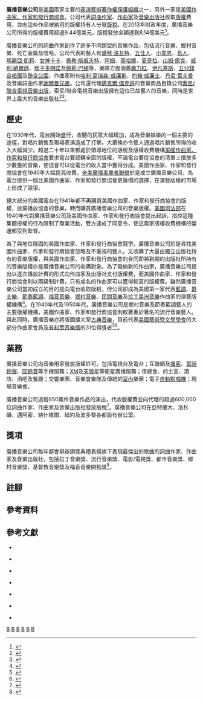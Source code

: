 {{About||BMI的其他意思|BMI}}
{{Infobox organization
| name   = 廣播音樂公司
| logo   = [[File:Logo_bmi.jpg|200px]]
| type   = [[非牟利機構|非牟利]]
| founded_date      = 1939年
| founder           = 
| location          = [[美國|美國]][[紐約|紐約]]<!-- this parameter modifies "Headquarters" -->
| origins           = 
| key_people        =  邁克爾·奧尼爾（主席及行政總裁）
| area_served       = 全球
| product           = 音樂
| focus             = 音樂銷售
| method            = 銷售
| revenue           = 
| endowment         = 
| num_volunteers    = 
| num_employees     = 
| num_members       = 
| subsid            = 
| owner             = 
| Non-profit_slogan = 
| homepage          = [http://bmi.com/ bmi.com]
| dissolved         = 
| footnotes         = 
}}

'''廣播音樂公司'''是[[美國|美國]]兩家主要的[[表演藝術著作權保護組織|表演藝術著作權保護組織]]之一，另外一家是[[美國作曲家、作家和發行商協會|美國作曲家、作家和發行商協會]]{{cfn|Zelezny|y=2010|p=342}}。公司代表[[詞曲作家|詞曲作家]]、[[作曲家|作曲家]]及[[音樂出版社|音樂出版社]]收取[[版權|版權]]費用，並向這些作品被納用的版權持有人分發[[版稅|版稅]]。在2013年財政年度，廣播音樂公司所得的版權費用超過9.44億美元，版稅發放金額達到8.14億美元<ref group="參">{{cite web|url=http://www.bmi.com/press/entry/563077|title=Broadcast Music Inc. Reports Record-Breaking Revenues of $944 Million|date=2013-09-23|publisher=BMI|language=en|accessdate=2015-07-10|archive-date=2022-01-19|archive-url=https://web.archive.org/web/20220119083156/https://www.bmi.com/press/entry/563077}}</ref>。

廣播音樂公司的詞曲作家創作了許多不同類型的音樂作品，包括流行音樂、鄉村音樂、死亡金屬及嘻哈。公司代表的藝人有[[黛咪·洛瓦特|黛咪·洛瓦特]]、[[五佳人|五佳人]]、[[小韋恩|小韋恩]]、[[鳥人|鳥人]]、[[瑪麗亞·凱莉|瑪麗亞·凱莉]]、[[Lady_Gaga|女神卡卡]]、[[泰勒·斯威夫特|泰勒·斯威夫特]]、[[Eminem|阿姆]]、[[蕾哈娜|蕾哈娜]]、[[夏奇拉|夏奇拉]]、[[山姆·庫克|山姆·庫克]]、[[威利·納爾遜|威利·納爾遜]]、[[胖子多明諾|胖子多明諾]]及[[桃莉·巴頓|桃莉·巴頓]]等，樂隊方面涵蓋[[魔力紅|魔力紅]]、[[伊凡塞斯|伊凡塞斯]]、[[五分錢合唱團|五分錢合唱團]]及[[聯合公園|聯合公園]]，作曲家則有[[哈利·葛瑞森-威廉斯|哈利·葛瑞森-威廉斯]]、[[約翰·威廉士|約翰·威廉士]]、[[丹尼·葉夫曼|丹尼·葉夫曼]]及音樂詞曲作家[[謝爾曼兄弟|謝爾曼兄弟]]。公司還代理[[邁克爾·傑克遜|邁克爾·傑克遜]]的音樂商品目錄公司[[索尼/聯合電視音樂出版|索尼/聯合電視音樂出版]]，索尼/聯合電視音樂出版擁有這位已故藝人的音樂，同時是世界上最大的音樂出版社<ref group="參">{{cite web|url=http://www.billboard.com/articles/business/6406649/michael-jackson-renews-bmi|title=Michael Jackson Estate Renews with BMI|date=2014-12-17|publisher=Billboard|language=en|accessdate=2015-07-11|archive-date=2016-01-29|archive-url=https://web.archive.org/web/20160129191414/http://www.billboard.com/articles/business/6406649/michael-jackson-renews-bmi}}</ref><ref group="參">{{cite web|url=http://www.billboard.com/biz/articles/news/publishing/5901207/sonyatv-re-ups-with-bmi|title=Sony/ATV Re-Ups With BMI|last=Ed|first=Christman|date=2014-02-11|publisher=Billboard|language=en|accessdate=2015-07-11|archive-date=2015-06-23|archive-url=https://web.archive.org/web/20150623120433/http://www.billboard.com/biz/articles/news/publishing/5901207/sonyatv-re-ups-with-bmi|dead-url=no}}</ref>。

== 歷史 ==

在1930年代，電台開始盛行，收聽的民眾大幅增加，成為音樂娛樂的一個主要的途徑，對唱片銷售及現場表演造成了打擊{{cfn|Erenberg|y=1999|p=163}}{{cfn|Eldridge|y=2008|p=95}}。大蕭條亦令藝人通過唱片銷售所得的收入大幅減少{{cfn|Baskerville|Baskerville|y=2010|p=274}}。超過二十年以來都處於領導地位的版稅及版權收費機構[[美國作曲家、作家和發行商協會|美國作曲家、作家和發行商協會]]要求電台要認購全面的版權，不論電台要從協會的清單上播放多少數量的音樂，使協會可以從電台的收入當中獲得分成。美國作曲家、作家和發行商協會在1940年大幅提高收費。[[全美廣播事業者聯盟|全美廣播事業者聯盟]]於是成立廣播音樂公司，為電台提供一個比美國作曲家、作家和發行商協會更廉價的選擇，在演藝版權的市場上形成了競爭{{cfn|Benz|Mago|Timmerman|y=2014|p=196}}。

絕大部分的美國電台在1941年都不再購買美國作曲家、作家和發行商協會的版權，放棄播放協會的音樂，轉而購買廣播音樂公司的音樂版權{{cfn|Sterling| O'Dell|y=2011|p=120}}。[[美國司法部|美國司法部]]在1940年代對廣播音樂公司及美國作曲家、作家和發行商協會提出起訴，指控這種集體授權的行為限制了商業活動，雙方達成了同意令，使這兩家版權收費機構的營運都受到監督{{cfn|Landolt|y=2006|p=312}}。

為了與地位穩固的美國作曲家、作家和發行商協會競爭，廣播音樂公司於是尋找美國作曲家、作家和發行商協會忽略及不重視的藝人，又收購了大量由獨立出版社持有的音樂版權，與美國作曲家、作家和發行商協會的合同即將到期的出版社所持有的音樂版權亦是廣播音樂公司的收購對象。為了吸納新的作曲家，廣播音樂公司提出以逐次播放計費的形式向作曲家及出版社支付版權費，而美國作曲家、作家和發行商協會則以兩級制計費，只有成名的作曲家可以獲得較高的版權費。雖然廣播音樂公司當初成立的目的是向電台收取版稅，但公司卻成為美國第一家代表[[藍調|藍調]]、[[爵士樂|爵士樂]]、[[節奏藍調|節奏藍調]]、[[福音音樂|福音音樂]]、[[鄉村音樂|鄉村音樂]]、[[民間音樂|民間音樂]]及[[拉丁美洲音樂|拉丁美洲音樂]]作曲家的演藝版權機構<ref group="參">{{cite web|url=http://www.bmi.com/genres/entry/history_bmi_and_latin_music|title=History: BMI and Latin Music|publisher=BMI|language=en|accessdate=2015-07-13|archive-date=2021-05-08|archive-url=https://web.archive.org/web/20210508013714/https://www.bmi.com/genres/entry/history_bmi_and_latin_music}}</ref>。在1940年代及1950年代，廣播音樂公司是鄉村音樂及節奏藍調藝人的主要版權機構，美國作曲家、作家和發行商協會則較著重於著名的流行音樂藝人。與此同時，廣播音樂亦將版圖擴大至[[古典音樂|古典音樂]]，目前代表[[美國藝術暨文學學會|美國藝術暨文學學會]]的大部分作曲家會員及[[普利策音樂獎|普利策音樂獎]]的31位得獎者<ref group="參">{{cite web|url=http://www.bmi.com/genres/entry/bmi_members_american_academy_of_arts_and_letters|title=BMI Members of the American Academy of Arts and Letters|publisher=BMI|language=en|accessdate=2015-07-13|archive-date=2015-09-23|archive-url=https://web.archive.org/web/20150923192931/http://www.bmi.com/genres/entry/bmi_members_american_academy_of_arts_and_letters}}</ref><ref group="參">{{cite web|url=http://www.bmi.com/genres/entry/bmi_pulitzer_prize_winners|title=BMI Pulitzer Prize Winners|publisher=BMI|language=en|accessdate=2015-07-13|archive-date=2015-09-23|archive-url=https://web.archive.org/web/20150923192932/http://www.bmi.com/genres/entry/bmi_pulitzer_prize_winners}}</ref>。

== 業務 ==

廣播音樂公司向音樂用家發放版權許可，包括電視台及電台；互聯網及[[播客|播客]]、[[電話鈴聲|電話鈴聲]]、[[回鈴音|回鈴音]]等手機服務；[[XM衛星廣播|XM]]及[[天狼星衛星廣播|天狼星]]等衛星廣播服務；夜總會、的士高、酒店、酒吧及餐廳；交響樂團、音樂會樂隊及傳統的[[室內樂|室內]]樂團；電子[[自動點唱機|自動點唱機]]；現場音樂會。

廣播音樂公司追蹤850萬件音樂作品的演出，代收版權費並向代理的超過600,000位詞曲作家、作曲家及音樂出版社發放版稅<ref group="參">{{cite web|url=http://www.bmi.com/press/presskit/BMI-Fast-Facts.pdf |title=BMI Fast Facts |language=en |accessdate=2015-07-13 |deadurl=yes |archiveurl=https://web.archive.org/web/20150226154554/http://www.bmi.com/press/presskit/BMI-Fast-Facts.pdf |archivedate=2015-02-26}}</ref>。廣播音樂公司在亞特蘭大、洛杉磯、邁阿密、納什維爾、紐約及波多黎各都設有辦公室。

== 獎項 ==

廣播音樂公司每年都會舉辦頒獎典禮表揚旗下表現最傑出的歌曲的詞曲作家、作曲家及音樂出版社，包括拉丁音樂獎、流行音樂獎、電影/電視獎、都市音樂獎、鄉村音樂獎、基督教音樂獎及福音音樂開拓獎<ref group="參">{{cite web|url=http://www.bmi.com/awards/|title=BMI Award Shows|publisher=BMI|language=en|accessdate=2015-07-13|archive-date=2022-06-18|archive-url=https://web.archive.org/web/20220618201218/https://www.bmi.com/awards}}</ref>。

== 註腳 ==
{{reflist}}

== 參考資料 ==
<references group="參"/>

== 參考文獻 ==
{{refbegin}}

*{{en}}{{Citation
|last=Zelezny  
|first=John
|title=Communications Law: Liberties, Restraints, and the Modern Media  
|publisher=Cengage Learning  
|date=2010
|isbn=1111786380  
}}

*{{en}}{{Citation
|last=Erenberg 
|first=Lewis A. 
|title=Swingin' the Dream: Big Band Jazz and the Rebirth of American Culture
|publisher=University of Chicago Press
|date=1999
|isbn=0226215180
}}

*{{en}}{{Citation
|last=Eldridge 
|first=David Nicholas  
|title=American Culture in the 1930s
|publisher=Edinburgh University Press
|date=2008
|isbn=0748622594
}}

*{{en}}{{Citation
|last=Baskerville
|first=David
|last2=Baskerville
|first2=Tim
|title=Music Business Handbook and Career Guide
|publisher=SAGE
|date=2010
|isbn=1412976790
}}

*{{en}}{{Citation
|last=Benz
|first=Jean
|last2=Mago
|first2=Jane E. 
|last3=Timmerman
|first3=Jerianne 
|title=NAB Legal Guide to Broadcast Law and Regulation
|publisher=CRC Press
|date=2014
|isbn=1136030980
}}

*{{en}}{{Citation
|last=Sterling
|first=Christopher H. 
|last2=O'Dell
|first2=Cary 
|title=The Concise Encyclopedia of American Radio
|publisher=Routledge
|date=2011
|isbn=1135176841
}}

*{{en}}{{Citation
|last=Landolt  
|first=Phillip Louis 
|title=Collective Management of Copyright and Related Rights
|publisher=Kluwer Law International 
|date=2006
|isbn=904112358X
}}

{{refend}}

[[Category:音樂產業協會|B]]
[[Category:知識產權業收費機構|B]]
[[Category:1939年建立的組織|B]]
[[Category:1939年美國建立|B]]
[[Category:美國音樂組織|B]]
[[Category:紐約市組織|B]]